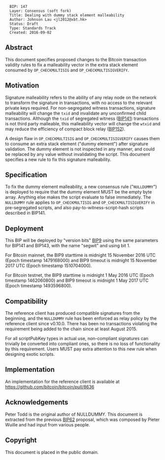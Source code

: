 <pre>
  BIP: 147
  Layer: Consensus (soft fork)
  Title: Dealing with dummy stack element malleability
  Author: Johnson Lau <jl2012@xbt.hk>
  Status: Draft
  Type: Standards Track
  Created: 2016-09-02
</pre>

==Abstract==

This document specifies proposed changes to the Bitcoin transaction validity rules to fix a malleability vector in the extra stack element consumed by <code>OP_CHECKMULTISIG</code> and <code>OP_CHECKMULTISIGVERIFY</code>.


==Motivation==

Signature malleability refers to the ability of any relay node on the network to transform the signature in transactions, with no access to the relevant private keys required. For non-segregated witness transactions, signature malleability will change the <code>txid</code> and invalidate any unconfirmed child transactions. Although the <code>txid</code> of segregated witness ([https://github.com/bitcoin/bips/blob/master/bip-0141.mediawiki BIP141]) transactions is not third party malleable, this malleability vector will change the <code>wtxid</code> and may reduce the efficiency of compact block relay ([https://github.com/bitcoin/bips/blob/master/bip-0152.mediawiki BIP152]).

A design flaw in <code>OP_CHECKMULTISIG</code> and <code>OP_CHECKMULTISIGVERIFY</code> causes them to consume an extra stack element ("dummy element") after signature validation. The dummy element is not inspected in any manner, and could be replaced by any value without invalidating the script. This document specifies a new rule to fix this signature malleability.


==Specification==

To fix the dummy element malleability, a new consensus rule ("<code>NULLDUMMY</code>") is deployed to require that the dummy element MUST be the empty byte array. Anything else makes the script evaluate to false immediately. The <code>NULLDUMMY</code> rule applies to <code>OP_CHECKMULTISIG</code> and <code>OP_CHECKMULTISIGVERIFY</code> in pre-segregated scripts, and also pay-to-witness-script-hash scripts described in BIP141.


==Deployment==

This BIP will be deployed by "version bits" [https://github.com/bitcoin/bips/blob/master/bip-0009.mediawiki BIP9] using the same parameters for BIP141 and BIP143, with the name "segwit" and using bit 1.

For Bitcoin mainnet, the BIP9 starttime is midnight 15 November 2016 UTC (Epoch timestamp 1479168000) and BIP9 timeout is midnight 15 November 2017 UTC (Epoch timestamp 1510704000).

For Bitcoin testnet, the BIP9 starttime is midnight 1 May 2016 UTC (Epoch timestamp 1462060800) and BIP9 timeout is midnight 1 May 2017 UTC (Epoch timestamp 1493596800).


==Compatibility==

The reference client has produced compatible signatures from the beginning, and the <code>NULLDUMMY</code> rule has been enforced as relay policy by the reference client since v0.10.0. There has been no transactions violating the requirement being added to the chain since at least August 2015.

For all scriptPubKey types in actual use, non-compliant signatures can trivially be converted into compliant ones, so there is no loss of functionality by this requirement. Users MUST pay extra attention to this new rule when designing exotic scripts.


==Implementation==

An implementation for the reference client is available at https://github.com/bitcoin/bitcoin/pull/8636


==Acknowledgements==

Peter Todd is the original author of NULLDUMMY. This document is extracted from the previous [https://github.com/bitcoin/bips/blob/master/bip-0062.mediawiki BIP62] proposal, which was composed by Pieter Wuille and had input from various people.


==Copyright==

This document is placed in the public domain.
